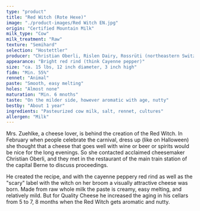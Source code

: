 ```yaml
---
type: "product"
title: "Red Witch (Rote Hexe)"
image: "./product-images/Red Witch EN.jpg"
origin: "Certified Mountain Milk"
milk_type: "Cow"
milk_treatment: "Raw"
texture: "Semihard"
selection: "Hostettler"
producer: "Christian Oberli, Rislen Dairy, Rossrüti (northeastern Switzerland)"
appearance: "Bright red rind (think Cayenne pepper)"
size: "ca. 15 lbs, 12 inch diameter, 3 inch high"
fidm: "Min. 55%"
rennet: "Animal"
paste: "Smooth, easy melting"
holes: "Almost none"
maturation: "Min. 6 mnoths"
taste: "On the milder side, however aromatic with age, nutty"
bestby: "About 1 year"
ingredients: "Pasteurized cow milk, salt, rennet, cultures"
allergen: "Milk"
---
```


Mrs. Zuehlke, a cheese lover, is behind the creation of the Red Witch. In February when people celebrate the carnival, dress up (like on Halloween) she thought that a cheese that goes well with wine or beer or spirits would be nice for the long evenings. So she contacted acclaimed cheesemaker Christian Oberli, and they met in the restaurant of the main train station of the capital Berne to discuss proceedings.

He created the recipe, and with the cayenne peppery red rind as well as the "scary" label with the witch on her broom a visually attractive cheese was born. Made from raw whole milk the paste is creamy, easy melting, and relatively mild. But for Quality Cheese he increased the aging in his cellars from 5 to 7, 8 months when the Red Witch gets aromatic and nutty.